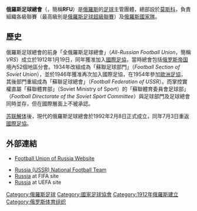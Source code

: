 {{noteTA|G1=Football}}
{{國家足協 |
  Name               = 俄羅斯足球總會<br />''Russian Football Union''  |
  Logo               = Russia football association.png |
  Founded            = 1912年 |
  FIFA affiliation   = 1912年<br><small>（以''全俄羅斯足球總會''名義）</small><br>1946年<br><small>（以''蘇聯足球部門''名義）</small> |
  Region             = [[歐洲足協|歐洲足協]] |
  Region affiliation = 1954年 |
  President          = [[維塔利·穆特科|維塔利·穆特科]]|
}}
'''俄羅斯足球總會'''（{{lang-ru|'''Российский Футбольный Союз'''}}，簡稱'''RFU'''）是[[俄羅斯|俄羅斯]]的[[英式足球|足球]]主管團體，總部設於[[莫斯科|莫斯科]]，負責組織各級聯賽（最高級別是[[俄羅斯足球超級聯賽|俄羅斯足球超級聯賽]]）及[[俄羅斯國家足球隊|俄羅斯國家隊]]。

==歷史==
俄羅斯足球總會的前身「全俄羅斯足球總會」（''All-Russian Football Union''，簡稱''VRS''）成立於1912年1月19日，同年獲准加入[[國際足協|國際足協]]，當時總會包括[[俄罗斯帝国|俄罗斯帝国]]境內52個地區分會。1934年改組成為「蘇聯足球部門」（''Football Section of Soviet Union''），並於1946年獲准再次加入國際足協，在1954年參加[[歐洲足協|歐洲足協]]，其後部門重組成為「蘇聯足球總會」（''Football Federation of USSR''）。而掌控實權直屬「蘇聯體育部」（Soviet Ministry of Sport）的「蘇聯體育委員會足球部」（''Football Directorate of the Soviet Sport Committee''）與足球部門及足球總會同時並存，但在國際層面上不被承認。

[[苏联解体|苏联解体]]後，現代的俄羅斯足球總會於1992年2月8日正式成立，同年7月3日重返[[國際足協|國際足協]]。

==外部連結==
*{{ru}}{{en}}[http://www.rfs.ru/ Football Union of Russia Website]{{Wayback|url=http://www.rfs.ru/ |date=20150218224037 }}
*[http://www.russiateam.ru/index.html Russia (USSR) National Football Team]{{Wayback|url=http://www.russiateam.ru/index.html |date=20110426030730 }}
*[http://www.fifa.com/associations/association=rus/index.html  Russia]{{Wayback|url=http://www.fifa.com/associations/association=rus/index.html |date=20080701034009 }} at FIFA site
*[http://www.uefa.com/memberassociations/association=RUS/index.html  Russia]{{Wayback|url=http://www.uefa.com/memberassociations/association=RUS/index.html |date=20100404090632 }} at UEFA site

{{UEFA成員國家足球協會}}

[[Category:俄羅斯足球|Category:俄羅斯足球]]
[[Category:國家足球協會|Category:國家足球協會]]
[[Category:1912年俄羅斯建立|Category:1912年俄羅斯建立]]
[[Category:俄罗斯体育组织|Category:俄罗斯体育组织]]